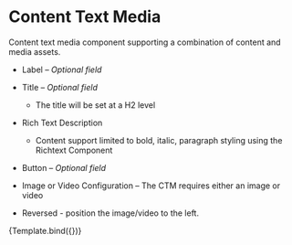 


<Meta title="Components/Content Text Media" component={ContentTextMedia} />


# Content Text Media

Content text media component supporting a combination of content and media assets.

- Label – _Optional field_

- Title – _Optional field_

  - The title will be set at a H2 level

- Rich Text Description

  - Content support limited to bold, italic, paragraph styling using the Richtext Component

- Button – _Optional field_

- Image or Video Configuration – The CTM requires either an image or video

- Reversed - position the image/video to the left.

<Canvas>
  <Story
    name="Default"
    parameters={{
      status: { type: "prototype" },
    }}
    args={{
      blok: {
        title: 'Bringing you the best audio gear',
        text: 'Located at the heart of New York City, Audiophile is the premier store for high end headphones, earphones, speakers, and audio accessories. We have a large showroom and luxury demonstration rooms available for you to browse and experience a wide range of our products. Stop by our store to meet some of the fantastic people who make Audiophile the best place to buy your portable audio equipment.'
      }
    }}
  >
    {Template.bind({})}
  </Story>
</Canvas>

